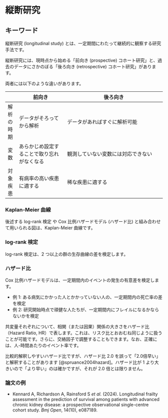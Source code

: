 # 縦断研究  {#sec-cohort-intro}

## キーワード  {#sec-cohort-keyword}

縦断研究 (longitudinal study) とは、一定期間にわたって継続的に観察する研究手法です。

縦断研究には、現時点から始める「前向き (prospective) コホート研究」と、過去のデータにさかのぼる「後ろ向き (retrospective) コホート研究」があります。

両者には以下のような違いがあります。

| | 前向き | 後ろ向き |
| - | ---- | -------- |
| 解析の時期 | データがそろってから解析 | データがあればすぐに解析可能 | 
| 変数 |  あらかじめ設定することで取り忘れがなくなる | 観測していない変数には対応できない |
| 対象疾患 | 有病率の高い疾患に適する | 稀な疾患に適する |

### Kaplan-Meier 曲線

後述する log-rank 検定 や Cox 比例ハザードモデル (ハザード比) と組み合わせて用いられる図は、Kaplan-Meier 曲線です。

### log-rank 検定

log-rank 検定は、2 つ以上の群の生存曲線の差を検定します。

### ハザード比

Cox 比例ハザードモデルは、一定期間内のイベントの発生の有意差を検定します。

- 例 1: ある病気にかかった人とかかっていない人の、一定期間内の死亡率の差を検定
- 例 2: 研究開始時点で頑健な人たちが、一定期間内にフレイルになるかならないかを検定

共変量それぞれについて、相関（または因果）関係の大きさをハザード比（Hazard Ratio, HR）で表します。これは、リスク比とおおむね同じように扱うことが可能です。さらに、交絡因子で調整することもできます。なお、正確には、人-時間あたりのイベント率です。

比較的解釈しやすいハザード比ですが、ハザード比 2.0 を誤って「2.0倍早い」と解釈することがあります [@spruance2004hazard]。ハザード比が 1 より大きいので「より早い」のは確かですが、それが 2.0 倍とは限りません。

### 論文の例

- Kennard A, Richardson A, Rainsford S *et al.* (2024). Longitudinal frailty assessment in the prediction of survival among patients with advanced chronic kidney disease: a prospective observational single-centre cohort study. *Bmj Open*, 14(10), e087189.

